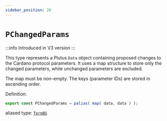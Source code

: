 ```yaml
---
sidebar_position: 20
---
```


# `PChangedParams`

:::info
Introduced in V3 version
:::

This type represents a Plutus `Data` object containing proposed changes to the Cardano protocol parameters. 
It uses a map structure to store only the changed parameters, while unchanged parameters are excluded.

The map must be non-empty. The keys (parameter IDs) are stored in ascending order.

Definition:

```ts
export const PChangedParams = palias( map( data, data ) );
```

aliased type: [`TermBS`](../../stdlib/TermBS)